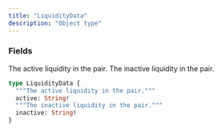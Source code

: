 ```yaml
---
title: "LiquidityData"
description: "Object type"
---
```


### Fields

<ResponseField name="active" type="String!" required>
  The active liquidity in the pair.
</ResponseField>

<ResponseField name="inactive" type="String!" required>
  The inactive liquidity in the pair.
</ResponseField>


```graphql LiquidityData
type LiquidityData {
  """The active liquidity in the pair."""
  active: String!
  """The inactive liquidity in the pair."""
  inactive: String!
}
```

